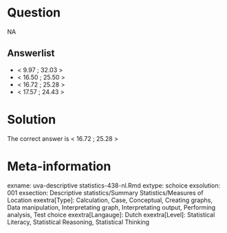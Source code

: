 Question
========

NA

Answerlist
----------
* &lt; 9.97 ; 32.03 &gt;
* &lt; 16.50 ; 25.50 &gt;
* &lt; 16.72 ; 25.28 &gt;
* &lt; 17.57 ; 24.43 &gt;

Solution
========

The correct answer is  &lt; 16.72 ; 25.28 &gt;

Meta-information
================
exname: uva-descriptive statistics-438-nl.Rmd
extype: schoice
exsolution: 001
exsection: Descriptive statistics/Summary Statistics/Measures of Location
exextra[Type]: Calculation, Case, Conceptual, Creating graphs, Data manipulation, Interpretating graph, Interpretating output, Performing analysis, Test choice
exextra[Langauge]: Dutch
exextra[Level]: Statistical Literacy, Statistical Reasoning, Statistical Thinking
